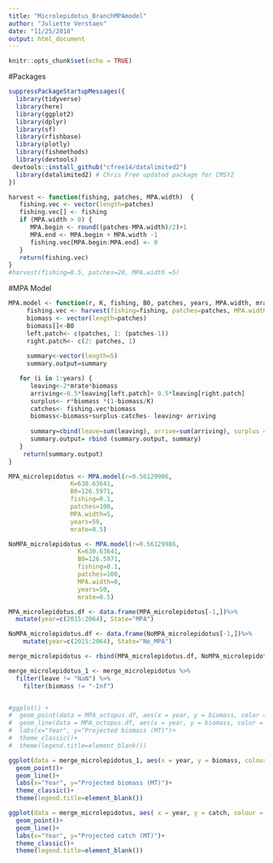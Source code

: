 ```yaml
---
title: "Microlepidotus_BranchMPAmodel"
author: "Juliette Verstaen"
date: "11/25/2018"
output: html_document
---
```


```r
knitr::opts_chunk$set(echo = TRUE)
```

#Packages 

```r
suppressPackageStartupMessages({
  library(tidyverse)
  library(here)
  library(ggplot2)
  library(dplyr)
  library(sf)
  library(rfishbase)
  library(plotly)
  library(fishmethods)
  library(devtools)
 devtools::install_github("cfree14/datalimited2") 
  library(datalimited2) # Chris Free updated package for CMSY2
})


```


```r
harvest <- function(fishing, patches, MPA.width)  {
   fishing.vec <- vector(length=patches)
   fishing.vec[] <- fishing 
   if (MPA.width > 0) {  
      MPA.begin <- round((patches-MPA.width)/2)+1
      MPA.end <- MPA.begin + MPA.width -1         
      fishing.vec[MPA.begin:MPA.end] <- 0        
   }
   return(fishing.vec)
}
#harvest(fishing=0.5, patches=20, MPA.width =5) 
```


#MPA Model 

```r
MPA.model <- function(r, K, fishing, B0, patches, years, MPA.width, mrate) {
     fishing.vec <- harvest(fishing=fishing, patches=patches, MPA.width=MPA.width)
     biomass <- vector(length=patches) 
     biomass[]<-B0
     left.patch<- c(patches, 1: (patches-1))
     right.patch<- c(2: patches, 1) 
  
     summary<-vector(length=5)
     summary.output=summary

   for (i in 1:years) {
      leaving<-2*mrate*biomass
      arriving<-0.5*leaving[left.patch]+ 0.5*leaving[right.patch]
      surplus<- r*biomass *(1-biomass/K)
      catches<- fishing.vec*biomass
      biomass<-biomass+surplus-catches- leaving+ arriving
      
      summary=cbind(leave=sum(leaving), arrive=sum(arriving), surplus = sum(surplus), catch=sum(catches), biomass = sum(biomass))
      summary.output= rbind (summary.output, summary)
   }
    return(summary.output) 
}

MPA_microlepidotus <- MPA.model(r=0.56129986, 
                 K=630.63641,
                 B0=126.5971, 
                 fishing=0.1, 
                 patches=100,
                 MPA.width=5,
                 years=50, 
                 mrate=0.5)

NoMPA_microlepidotus <- MPA.model(r=0.56129986,
                   K=630.63641, 
                   B0=126.5971, 
                   fishing=0.1, 
                   patches=100,
                   MPA.width=0, 
                   years=50, 
                   mrate=0.5) 

```


```r

MPA_microlepidotus.df <- data.frame(MPA_microlepidotus[-1,])%>%
  mutate(year=c(2015:2064), State="MPA")

NoMPA_microlepidotus.df <- data.frame(NoMPA_microlepidotus[-1,])%>%
    mutate(year=c(2015:2064), State="No_MPA")

merge_microlepidotus <- rbind(MPA_microlepidotus.df, NoMPA_microlepidotus.df)

merge_microlepidotus_1 <- merge_microlepidotus %>%
  filter(leave != "NaN") %>%
    filter(biomass != "-Inf")


#ggplot() +
#  geom_point(data = MPA_octopus.df, aes(x = year, y = biomass, color = State))+
#  geom_line(data = MPA_octopus.df, aes(x = year, y = biomass, color = State))+
#  labs(x="Year", y="Projected biomass (MT)")+
#  theme_classic()+
#  theme(legend.title=element_blank())

ggplot(data = merge_microlepidotus_1, aes(x = year, y = biomass, colour = State))+
  geom_point()+
  geom_line()+
  labs(x="Year", y="Projected biomass (MT)")+
  theme_classic()+
  theme(legend.title=element_blank())


```


```r
ggplot(data = merge_microlepidotus, aes( x = year, y = catch, colour = State))+
  geom_point()+
  geom_line()+
  labs(x="Year", y="Projected catch (MT)")+
  theme_classic()+
  theme(legend.title=element_blank())
        
```

